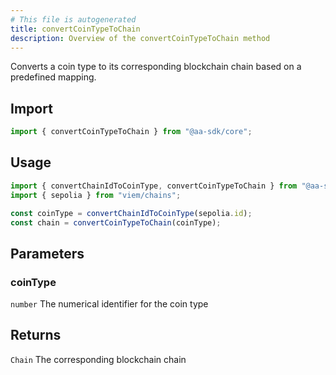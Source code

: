```yaml
---
# This file is autogenerated
title: convertCoinTypeToChain
description: Overview of the convertCoinTypeToChain method
---
```


Converts a coin type to its corresponding blockchain chain based on a predefined mapping.

## Import

```ts
import { convertCoinTypeToChain } from "@aa-sdk/core";
```

## Usage

```ts
import { convertChainIdToCoinType, convertCoinTypeToChain } from "@aa-sdk/core";
import { sepolia } from "viem/chains";

const coinType = convertChainIdToCoinType(sepolia.id);
const chain = convertCoinTypeToChain(coinType);
```

## Parameters

### coinType

`number`
The numerical identifier for the coin type

## Returns

`Chain`
The corresponding blockchain chain
